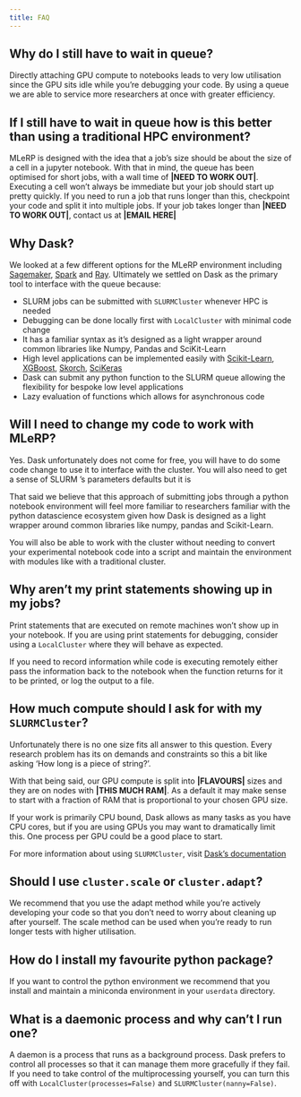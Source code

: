 ```yaml
---
title: FAQ
---
```


<!-- <img src="./images/curious_mlerp.png" style="position: fixed; left: 0; bottom: 0;" class="d-none d-sm-block"/> -->

## Why do I still have to wait in queue?
Directly attaching GPU compute to notebooks leads to very low utilisation since the GPU sits idle while you're debugging your code. By using a queue we are able to service more researchers at once with greater efficiency.

## If I still have to wait in queue how is this better than using a traditional HPC environment?
MLeRP is designed with the idea that a job's size should be about the size of a cell in a jupyter notebook. With that in mind, the queue has been optimised for short jobs, with a wall time of **|NEED TO WORK OUT|**. Executing a cell won't always be immediate but your job should start up pretty quickly. If you need to run a job that runs longer than this, checkpoint your code and split it into multiple jobs. If your job takes longer than **|NEED TO WORK OUT|**, contact us at **|EMAIL HERE|**

## Why Dask?
We looked at a few different options for the MLeRP environment including [Sagemaker](https://aws.amazon.com/sagemaker/), [Spark](https://spark.apache.org/) and [Ray](https://docs.ray.io/en/releases-1.11.1/index.html). Ultimately we settled on Dask as the primary tool to interface with the queue because:

* SLURM jobs can be submitted with `SLURMCluster` whenever HPC is needed
* Debugging can be done locally first with `LocalCluster` with minimal code change
* It has a familiar syntax as it's designed as a light wrapper around common libraries like Numpy, Pandas and SciKit-Learn
* High level applications can be implemented easily with [Scikit-Learn](https://ml.dask.org/joblib.html), [XGBoost](https://ml.dask.org/xgboost.html), [Skorch](https://ml.dask.org/pytorch.html), [SciKeras](https://ml.dask.org/keras.html)
* Dask can submit any python function to the SLURM queue allowing the flexibility for bespoke low level applications
* Lazy evaluation of functions which allows for asynchronous code

## Will I need to change my code to work with MLeRP?
Yes. Dask unfortunately does not come for free, you will have to do some code change to use it to interface with the cluster. You will also need to get a sense of SLURM 's parameters defaults but it is 

That said we believe that this approach of submitting jobs through a python notebook environment will feel more familiar to researchers familiar with the python datascience ecosystem given how Dask is designed as a light wrapper around common libraries like numpy, pandas and Scikit-Learn.

You will also be able to work with the cluster without needing to convert your experimental notebook code into a script and maintain the environment with modules like with a traditional cluster.

## Why aren't my print statements showing up in my jobs?
Print statements that are executed on remote machines won't show up in your notebook. If you are using print statements for debugging, consider using a `LocalCluster` where they will behave as expected. 

If you need to record information while code is executing remotely either pass the information back to the notebook when the function returns for it to be printed, or log the output to a file.

## How much compute should I ask for with my `SLURMCluster`?
Unfortunately there is no one size fits all answer to this question. Every research problem has its on demands and constraints so this a bit like asking 'How long is a piece of string?'.

With that being said, our GPU compute is split into **|FLAVOURS|** sizes and they are on nodes with **|THIS MUCH RAM|**. As a default it may make sense to start with a fraction of RAM that is proportional to your chosen GPU size. 

If your work is primarily CPU bound, Dask allows as many tasks as you have CPU cores, but if you are using GPUs you may want to dramatically limit this. One process per GPU could be a good place to start.

For more information about using `SLURMCluster`, visit [Dask's documentation](https://jobqueue.dask.org/en/latest/generated/dask_jobqueue.SLURMCluster.html)

## Should I use `cluster.scale` or `cluster.adapt`?
We recommend that you use the adapt method while you're actively developing your code so that you don't need to worry about cleaning up after yourself. The scale method can be used when you're ready to run longer tests with higher utilisation.

## How do I install my favourite python package?
If you want to control the python environment we recommend that you install and maintain a miniconda environment in your `userdata` directory.

## What is a daemonic process and why can't I run one?
A daemon is a process that runs as a background process. Dask prefers to control all processes so that it can manage them more gracefully if they fail. If you need to take control of the multiprocessing yourself, you can turn this off with `LocalCluster(processes=False)` and `SLURMCluster(nanny=False)`.